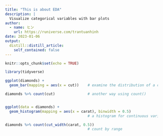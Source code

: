 ```yaml
---
title: "This is about EDA"
description: |
  Visualize categorical variables with bar plots
author:
  - name: ヒン
    url: https://runiverse.com/trantuanhinh
date: 2023-01-06
output:
  distill::distill_article:
    self_contained: false
---
```



```r
knitr::opts_chunk$set(echo = TRUE)
```

```r
library(tidyverse)

ggplot(diamonds) + 
  geom_bar(mapping = aes(x = cut))    # examine the distribution of a categorical variable

diamonds %>% count(cut)               # another way using count()


ggplot(data = diamonds) +
  geom_histogram(mapping = aes(x = carat), binwidth = 0.5) 
                                      # a histogram for continuous variables

diamonds %>% count(cut_width(carat, 0.5))
                                      # count by range















```

